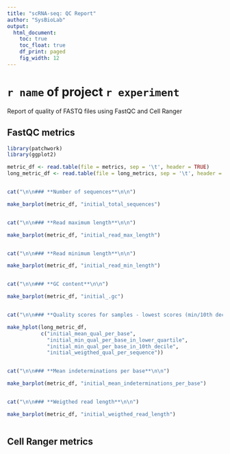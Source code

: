 ```yaml
---  
title: "scRNA-seq: QC Report"
author: "SysBioLab"
output: 
  html_document:
    toc: true
    toc_float: true
    df_print: paged
    fig_width: 12
---
```


<!-- Sergio Alías, 20230706 -->
<!-- Last modified 20230720 -->

<style type='text/css'>
    body .main-container {
        max-width: 90%;

    }

    .plot_real_size {
      overflow: scroll;
      max-height: 600px;
    }

    .plot_real_size img{
      max-width: none;
      max-height: none;
    }

    embed {
   
  }   
</style>

<style>
.dropdown-content {
  display: none;
}
Error in parse(text = x, srcfile = src) : <text>:4:1: unexpected '<'
.dropdown:hover .dropdown-content {
  display: block;
}
</style>

<style>
  .superbigimage{
      overflow-x:scroll;
      white-space: nowrap;
  }

  .superbigimage img{
     max-width: none;
  }


</style>

# `r name` of project `r experiment`

Report of quality of FASTQ files using FastQC and Cell Ranger

## FastQC metrics

```r
library(patchwork)
library(ggplot2)

metric_df <- read.table(file = metrics, sep = '\t', header = TRUE)
long_metric_df <- read.table(file = long_metrics, sep = '\t', header = FALSE)
```

<div class="superbigimage">
```r

cat("\n\n### **Number of sequences**\n\n")

make_barplot(metric_df, "initial_total_sequences")

```
</div>

<div class="superbigimage">
```r

cat("\n\n### **Read maximum length**\n\n")

make_barplot(metric_df, "initial_read_max_length")

```
</div>

<div class="superbigimage">
```r

cat("\n\n### **Read minimum length**\n\n")

make_barplot(metric_df, "initial_read_min_length")

```
</div>

<div class="superbigimage">
```r

cat("\n\n### **GC content**\n\n")

make_barplot(metric_df, "initial_.gc")

```
</div>

<div class="superbigimage">
```r

cat("\n\n### **Quality scores for samples - lowest scores (min/10th decile) and weighted average**\n\n")

make_hplot(long_metric_df, 
           c("initial_mean_qual_per_base",
             "initial_min_qual_per_base_in_lower_quartile",
             "initial_min_qual_per_base_in_10th_decile", 
             "initial_weigthed_qual_per_sequence"))

```
</div>

<div class="superbigimage">
```r

cat("\n\n### **Mean indeterminations per base**\n\n")

make_barplot(metric_df, "initial_mean_indeterminations_per_base")

```
</div>

<div class="superbigimage">
```r

cat("\n\n### **Weigthed read length**\n\n")

make_barplot(metric_df, "initial_weigthed_read_length")

```
</div>

## Cell Ranger metrics
